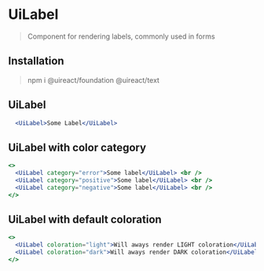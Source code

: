 
# UiLabel

> Component for rendering labels, commonly used in forms

## Installation

> npm i @uireact/foundation @uireact/text

## UiLabel

```jsx live scope={{UiLabel}}
  <UiLabel>Some Label</UiLabel>
```

## UiLabel with color category

```jsx live scope={{UiLabel}}
<>
  <UiLabel category="error">Some label</UiLabel> <br />
  <UiLabel category="positive">Some label</UiLabel> <br />
  <UiLabel category="negative">Some label</UiLabel> <br />
</>
```

## UiLabel with default coloration

```jsx live scope={{UiLabel}}
<>
  <UiLabel coloration="light">Will aways render LIGHT coloration</UiLabel> <br />
  <UiLabel coloration="dark">Will aways render DARK coloration</UiLabel>
</>
```
